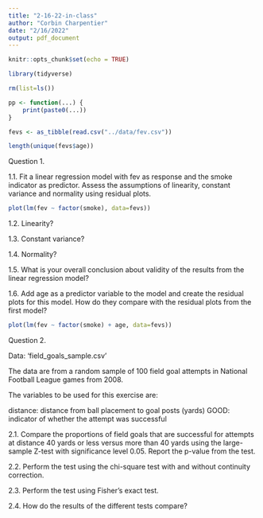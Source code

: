 ```yaml
---
title: "2-16-22-in-class"
author: "Corbin Charpentier"
date: "2/16/2022"
output: pdf_document
---
```


```r
knitr::opts_chunk$set(echo = TRUE)
```

```r
library(tidyverse)

rm(list=ls())

pp <- function(...) {
    print(paste0(...))
}

fevs <- as_tibble(read.csv("../data/fev.csv"))

length(unique(fevs$age))
```

Question 1. 

1.1. Fit a linear regression model with fev as response and the smoke indicator as predictor. Assess the assumptions of linearity, constant variance and normality using residual plots.
```R
plot(lm(fev ~ factor(smoke), data=fevs))


```

1.2. Linearity?

1.3. Constant variance?

1.4. Normality?

1.5. What is your overall conclusion about validity of the results from the linear regression model?

1.6. Add age as a predictor variable to the model and create the residual plots for this model. How do they compare with the residual plots from the first model?
```R
plot(lm(fev ~ factor(smoke) + age, data=fevs))
```

Question 2.

Data: ‘field_goals_sample.csv’      

The data are from a random sample of 100 field goal attempts in National Football League games from 2008.

The variables to be used for this exercise are:

distance: distance from ball placement to goal posts (yards)
GOOD: indicator of whether the attempt was successful

2.1. Compare the proportions of field goals that are successful for attempts at distance 40 yards or less versus more than 40 yards using the large-sample Z-test with significance level 0.05. Report the p-value from the test.

2.2. Perform the test using the chi-square test with and without continuity correction.

2.3. Perform the test using Fisher’s exact test.

2.4. How do the results of the different tests compare?
